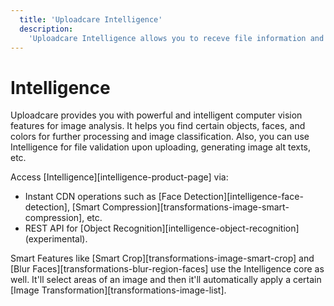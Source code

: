 ```yaml
---
  title: 'Uploadcare Intelligence'
  description:
    'Uploadcare Intelligence allows you to receve file information and recognize objects, faces, and colors.'
---
```


# Intelligence

Uploadcare provides you with powerful and intelligent computer vision features
for image analysis. It helps you find certain objects, faces, and colors for
further processing and image classification. Also, you can use Intelligence for
file validation upon uploading, generating image alt texts, etc.

Access [Intelligence][intelligence-product-page] via:

* Instant CDN operations such as [Face Detection][intelligence-face-detection], 
  [Smart Compression][transformations-image-smart-compression], etc.
* REST API for [Object Recognition][intelligence-object-recognition]
  (experimental).

Smart Features like [Smart Crop][transformations-image-smart-crop] and [Blur Faces][transformations-blur-region-faces]
use the Intelligence core as well. It'll select areas of an image and then it'll
automatically apply a certain [Image Transformation][transformations-image-list].
